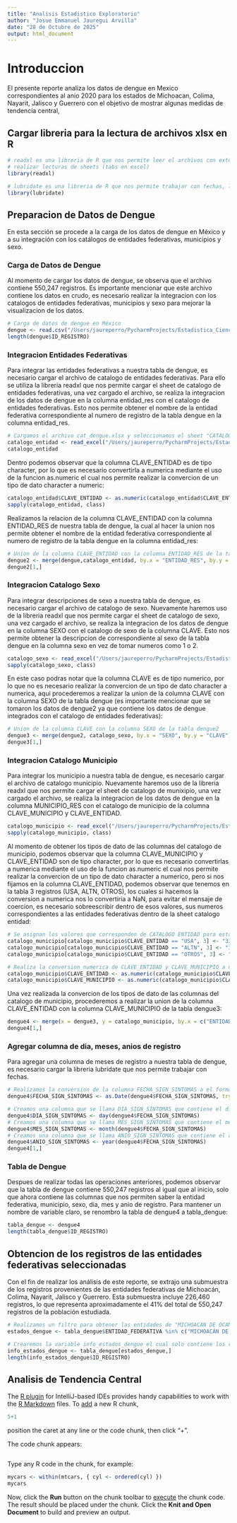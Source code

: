 ```yaml
---
title: "Analisis Estadistico Exploratorio"
author: "Josue Emmanuel Jauregui Arvilla"
date: "28 de Octubre de 2025"
output: html_document
---
```


# Introduccion
El presente reporte analiza los datos de dengue en Mexico correspondientes al anio 2020 para los estados de Michoacan, Colima, Nayarit, Jalisco y Guerrero con el objetivo de mostrar algunas medidas de tendencia central,

## Cargar libreria para la lectura de archivos xlsx en R
```r
# readxl es una libreria de R que nos permite leer el archivos con extension .xlsx, esto nos ayuda para poder
# realizar lecturas de sheets (tabs en excel)
library(readxl)

# lubridate es una libreria de R que nos permite trabajar con fechas, los cuales podemos extraer dia, mes y anio de alguna columna que contenga tipos de datos Date
library(lubridate)
```

## Preparacion de Datos de Dengue
En esta sección se procede a la carga de los datos de dengue en México y a su integración con los catálogos de entidades federativas, municipios y sexo.

### Carga de Datos de Dengue
Al momento de cargar los datos de dengue, se observa que el archivo contiene 550,247 registros. Es importante mencionar que este archivo contiene los datos en crudo, es necesario realizar la integracion con los catalogos de entidades federativas, municipios y sexo para mejorar la visualizacion de los datos.
```r
# Carga de datos de dengue en México
dengue <- read.csv("/Users/jaureperro/PycharmProjects/Estadistica_Ciencia_de_Datos/data/dengue_abierto.csv")
length(dengue$ID_REGISTRO)
```

### Integracion Entidades Federativas
Para integrar las entidades federativas a nuestra tabla de dengue, es necesario cargar el archivo de catalogo de entidades federativas. Para ello se utiliza la libreria readxl que nos permite cargar el sheet de catalogo de entidades federativas, una vez cargado el archivo, se realiza la integracion de los datos de dengue en la columna entidad_res con el catalogo de entidades federativas. Esto nos permite obtener el nombre de la entidad federativa correspondiente al numero de registro de la tabla dengue en la columna entidad_res.
```r
# Cargamos el archivo cat_dengue.xlsx y seleccionamos el sheet "CATÁLOGO ENTIDAD"
catalogo_entidad <- read_excel("/Users/jaureperro/PycharmProjects/Estadistica_Ciencia_de_Datos/data/cat_dengue.xlsx", sheet = "CATÁLOGO ENTIDAD")
catalogo_entidad
```

Dentro podemos observar que la columna CLAVE_ENTIDAD es de tipo character, por lo que es necesario convertirla a numerica mediante el uso de la funcion as.numeric el cual nos permite realizar la convercion de un tipo de dato character a numeric:
```r
catalogo_entidad$CLAVE_ENTIDAD <- as.numeric(catalogo_entidad$CLAVE_ENTIDAD) # conversion a numerico
sapply(catalogo_entidad, class)
```

Realizamos la relacion de la columna CLAVE_ENTIDAD con la columna ENTIDAD_RES de nuestra tabla de dengue, la cual al hacer la union nos permite obtener el nombre de la entidad federativa correspondiente al numero de registro de la tabla dengue en la columna entidad_res:

```r
# Union de la columna CLAVE_ENTIDAD con la columna ENTIDAD_RES de la tabla dengue
dengue2 <- merge(dengue,catalogo_entidad, by.x = "ENTIDAD_RES", by.y = "CLAVE_ENTIDAD")
dengue2[1,]
```

### Integracion Catalogo Sexo
Para integrar descripciones de sexo a nuestra tabla de dengue, es necesario cargar el archivo de catalogo de sexo. Nuevamente haremos uso de la libreria readxl que nos permite cargar el sheet de catalogo de sexo, una vez cargado el archivo, se realiza la integracion de los datos de dengue en la columna SEXO con el catalogo de sexo de la columna CLAVE. Esto nos permite obtener la descripcion de correspondiente al sexo de la tabla dengue en la columna sexo en vez de tomar numeros como 1 o 2.

```r
catalogo_sexo <- read_excel("/Users/jaureperro/PycharmProjects/Estadistica_Ciencia_de_Datos/data/cat_dengue.xlsx", sheet = "CATÁLOGO SEXO")
sapply(catalogo_sexo, class)
```


En este caso podras notar que la columna CLAVE es de tipo numerico, por lo que no es necesario realizar la convercion de un tipo de dato character a numerica, aqui procederemos a realizar la union de la columna CLAVE con la columna SEXO de la tabla dengue (es importante mencionar que se tomaron los datos de dengue2 ya que contiene los datos de dengue integrados con el catalogo de entidades federativas):

```r
# Union de la columna CLAVE con la columna SEXO de la tabla dengue2
dengue3 <- merge(dengue2, catalogo_sexo, by.x = "SEXO", by.y = "CLAVE")
dengue3[1,]
```

### Integracion Catalogo Municipio
Para integrar los municipio a nuestra tabla de dengue, es necesario cargar el archivo de catalogo municipio. Nuevamente haremos uso de la libreria readxl que nos permite cargar el sheet de catalogo de munixipio, una vez cargado el archivo, se realiza la integracion de los datos de dengue en la columna MUNICIPIO_RES con el catalogo de municipio de la columna CLAVE_MUNICIPIO y CLAVE_ENTIDAD.

```r
catalogo_municipio <- read_excel("/Users/jaureperro/PycharmProjects/Estadistica_Ciencia_de_Datos/data/cat_dengue.xlsx", sheet = "CATÁLOGO MUNICIPIO")
sapply(catalogo_municipio, class)
```

Al momento de obtener los tipos de dato de las columnas del catalogo de municipio, podemos observar que la columna CLAVE_MUNICIPIO y CLAVE_ENTIDAD son de tipo character, por lo que es necesario convertirlas a numerica mediante el uso de la funcion as.numeric el cual nos permite realizar la convercion de un tipo de dato character a numerico, pero si nos fijamos en la columna CLAVE_ENTIDAD, podemos observar que tenemos en la tabla 3 registros (USA, ALTN, OTROS), los cuales si hacemos la conversion a numerica nos lo convertiria a NaN, para evitar el mensaje de coercion, es necesario sobreescribir dentro de esos valores, sus numeros correspondientes a las entidades federativas dentro de la sheet catalogo entidad:

```r
# Se asignan los valores que corresponden de CATALOGO ENTIDAD para estas CLAVES de Entidad
catalogo_municipio[catalogo_municipio$CLAVE_ENTIDAD == "USA", 3] <- "33"
catalogo_municipio[catalogo_municipio$CLAVE_ENTIDAD == "ALTN", 3] <- "34"
catalogo_municipio[catalogo_municipio$CLAVE_ENTIDAD == "OTROS", 3] <- "35"

# Realiza la conversion numerica de CLAVE_ENTIDAD y CLAVE_MUNICIPIO a numerico
catalogo_municipio$CLAVE_ENTIDAD <- as.numeric(catalogo_municipio$CLAVE_ENTIDAD)
catalogo_municipio$CLAVE_MUNICIPIO <- as.numeric(catalogo_municipio$CLAVE_MUNICIPIO)
```

Una vez realizada la convercion de los tipos de dato de las columnas del catalogo de municipio, procederemos a realizar la union de la columna CLAVE_ENTIDAD con la columna CLAVE_MUNICIPIO de la tabla dengue3:

```r
dengue4 <- merge(x = dengue3, y = catalogo_municipio, by.x = c("ENTIDAD_RES","MUNICIPIO_RES"), by.y = c("CLAVE_ENTIDAD", "CLAVE_MUNICIPIO"), sort=FALSE)
dengue4[1,]
```

### Agregar columna de dia, meses, anios de registro
Para agregar una columna de meses de registro a nuestra tabla de dengue, es necesario cargar la libreria lubridate que nos permite trabajar con fechas.

```r
# Realizamos la conversion de la columna FECHA_SIGN_SINTOMAS a el formato %d/%m/%y
dengue4$FECHA_SIGN_SINTOMAS <- as.Date(dengue4$FECHA_SIGN_SINTOMAS, tryFormats = "%d/%m/%y")

# Creamos una columna que se llama DIA_SIGN_SINTOMAS que contiene el dia del registro de la columna FECHA_SIGN_SINTOMAS
dengue4$DIA_SIGN_SINTOMAS <- day(dengue4$FECHA_SIGN_SINTOMAS)
# Creamos una columna que se llama MES_SIGN_SINTOMAS que contiene el mes del registro de la columna FECHA_SIGN_SINTOMAS
dengue4$MES_SIGN_SINTOMAS <- month(dengue4$FECHA_SIGN_SINTOMAS)
# Creamos una columna que se llama ANIO_SIGN_SINTOMAS que contiene el anio del registro de la columna FECHA_SIGN_SINTOMAS
dengue4$ANIO_SIGN_SINTOMAS <- year(dengue4$FECHA_SIGN_SINTOMAS)
dengue4[1,]

```

### Tabla de Dengue
Despues de realizar todas las operaciones anteriores, podemos observar que la tabla de dengue contiene 550,247 registros al igual que al inicio, solo que ahora contiene las columnas que nos permiten saber la entidad federativa, municipio, sexo, dia, mes y anio de registro. Para mantener un nombre de variable claro, se renombro la tabla de dengue4 a tabla_dengue:

```r
tabla_dengue <- dengue4
length(tabla_dengue$ID_REGISTRO)
```

## Obtencion de los registros de las entidades federativas seleccionadas
Con el fin de realizar los análisis de este reporte, se extrajo una submuestra de los registros provenientes de las entidades federativas de Michoacán, Colima, Nayarit, Jalisco y Guerrero. Esta submuestra incluye 226,460 registros, lo que representa aproximadamente el 41% del total de 550,247 registros de la población estudiada.

```r
# Realizamos un filtro para obtener las entidades de "MICHOACÁN DE OCAMPO","COLIMA","NAYARIT","JALISCO","GUERRERO" de nuestra tabla dengue
estados_dengue <- tabla_dengue$ENTIDAD_FEDERATIVA %in% c("MICHOACÁN DE OCAMPO","COLIMA","NAYARIT","JALISCO","GUERRERO")

# Crearemos la variable info_estados_dengue el cual solo contiene los registros de los estados anteriormente mencionados
info_estados_dengue <- tabla_dengue[estados_dengue,]
length(info_estados_dengue$ID_REGISTRO)
```

## Analisis de Tendencia Central



The [R plugin](https://www.jetbrains.com/help/pycharm/r-plugin-support.html) for IntelliJ-based IDEs provides
handy capabilities to work with the [R Markdown](https://www.jetbrains.com/help/pycharm/r-markdown.html) files.
To [add](https://www.jetbrains.com/help/pycharm/r-markdown.html#add-code-chunk) a new R chunk,
```r
5+1
```
position the caret at any line or the code chunk, then click "+".

The code chunk appears:
```r
```

Type any R code in the chunk, for example:
```r
mycars <- within(mtcars, { cyl <- ordered(cyl) })
mycars
```

Now, click the **Run** button on the chunk toolbar to [execute](https://www.jetbrains.com/help/pycharm/r-markdown.html#run-r-code) the chunk code. The result should be placed under the chunk.
Click the **Knit and Open Document** to build and preview an output.